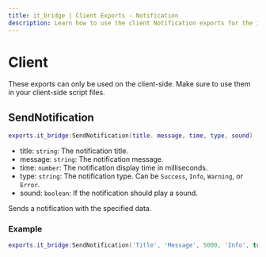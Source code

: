 ```yaml
---
title: it_bridge | Client Exports - Notification
description: Learn how to use the client Notification exports for the it_bridge resource.
---
```



# Client
<Callout type="warning">
  These exports can only be used on the client-side. Make sure to use them in your client-side script files.
</Callout>

## SendNotification
```lua
exports.it_bridge:SendNotification(title. message, time, type, sound)
```
- title: `string`: The notification title.
- message: `string`: The notification message.
- time: `number`: The notification display time in milliseconds.
- type: `string`: The notification type. Can be `Success`, `Info`, `Warning`, or `Error`.
- sound: `boolean`: If the notification should play a sound.

Sends a notification with the specified data.

### Example
```lua
exports.it_bridge:SendNotification('Title', 'Message', 5000, 'Info', true)
```